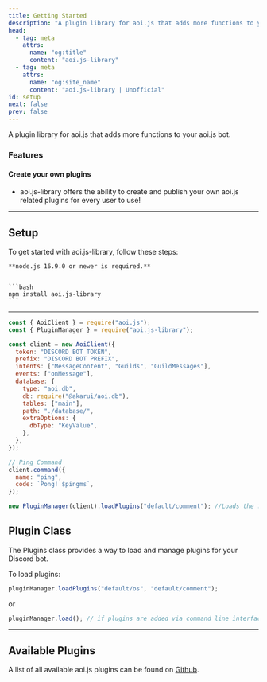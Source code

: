 ```yaml
---
title: Getting Started
description: "A plugin library for aoi.js that adds more functions to your aoi.js bot."
head:
  - tag: meta
    attrs:
      name: "og:title"
      content: "aoi.js-library"
  - tag: meta
    attrs:
      name: "og:site_name"
      content: "aoi.js-library | Unofficial"
id: setup
next: false
prev: false
---
```


A plugin library for aoi.js that adds more functions to your aoi.js bot.

### Features

#### Create your own plugins

- aoi.js-library offers the ability to create and publish your own aoi.js related plugins for every user to use!

---

## Setup

To get started with aoi.js-library, follow these steps:

    **node.js 16.9.0 or newer is required.**


    ```bash
    npm install aoi.js-library
    ```

---

```javascript title="index.js"
const { AoiClient } = require("aoi.js");
const { PluginManager } = require("aoi.js-library");

const client = new AoiClient({
  token: "DISCORD BOT TOKEN",
  prefix: "DISCORD BOT PREFIX",
  intents: ["MessageContent", "Guilds", "GuildMessages"],
  events: ["onMessage"],
  database: {
    type: "aoi.db",
    db: require("@akarui/aoi.db"),
    tables: ["main"],
    path: "./database/",
    extraOptions: {
      dbType: "KeyValue",
    },
  },
});

// Ping Command
client.command({
  name: "ping",
  code: `Pong! $pingms`,
});

new PluginManager(client).loadPlugins("default/comment"); //Loads the from the default folder ($comment function)
```

## Plugin Class

The Plugins class provides a way to load and manage plugins for your Discord bot.

To load plugins:

```javascript
pluginManager.loadPlugins("default/os", "default/comment");
```

or

```javascript
pluginManager.load(); // if plugins are added via command line interface
```

---

## Available Plugins

A list of all available aoi.js plugins can be found on [Github](https://github.com/Leref/aoi.js-library/tree/main/plugins).
